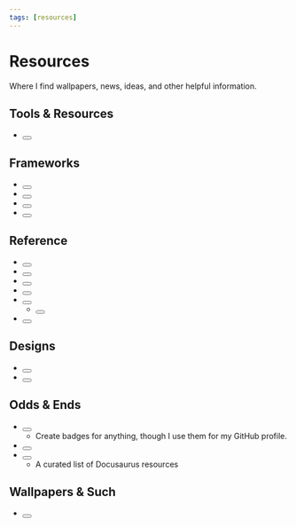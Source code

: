 ```yaml
---
tags: [resources]
---
```


# Resources

Where I find wallpapers, news, ideas, and other helpful information.

## Tools &amp; Resources

- <Button label="Codepen" link="https://www.codepen.io" variant="link" className="list-item"></Button>

## Frameworks

- <Button label="Bootstrap" link="https://www.getbootstrap.com" variant="link" className="list-item"></Button>
- <Button label="Material Design" link="https://m3.material.io" variant="link" className="list-item"></Button>
- <Button label="PatternFly" link="https://www.patternfly.org" variant="link" className="list-item"></Button>
- <Button label="Shoelace (becoming Web Awesome)" link="https://shoelace.style" variant="link" className="list-item"></Button>

## Reference

- <Button label="30 seconds of code" link="https://www.30secondsofcode.org" variant="link" className="list-item"></Button>
- <Button label="UI Color" link="https://www.uicolor.io" variant="link" className="list-item"></Button>
- <Button label="Create Custom Color Palettes in SwiftUI" link="https://betterprogramming.pub/create-custom-color-palettes-in-swiftui-f6f0abe7c828" variant="link" className="list-item"></Button>
- <Button label="Gradient Art creator" link="https://gra.dient.art/" variant="link" className="list-item"></Button>
- <Button label="Color tools" link="https://www.toools.design/" variant="link" className="list-item"></Button>
  - <Button label="color inspiration" link="https://www.toools.design/color-inspiration-and-combination-tools" variant="link" className="list-item"></Button>
- <Button label="ColorBox by kvyn" link="https://colorbox.io/" variant="link" className="list-item"></Button>

## Designs

- <Button label="Behance" link="https://www.behance.net" variant="link" className="list-item"></Button>
- <Button label="Dribbble" link="https://www.dribbble.com" variant="link" className="list-item"></Button>

## Odds &amp; Ends

- <Button label="Badgen" link="https://badgen.net/" variant="link" className="list-item"></Button>
  - Create badges for anything, though I use them for my GitHub profile.
- <Button label="Adding Custom Badges to GitHub" link="https://css-tricks.com/adding-custom-github-badges-to-your-repo/" variant="link" className="list-item"></Button>
- <Button label="awesome-docusaurus" link="https://github.com/webbertakken/awesome-docusaurus" variant="link" className="list-item"></Button>
  - A curated list of Docusaurus resources

## Wallpapers &amp; Such

- <Button label="Basic Apple Guy" link="https://basicappleguy.com" variant="link" className="list-item"></Button>
